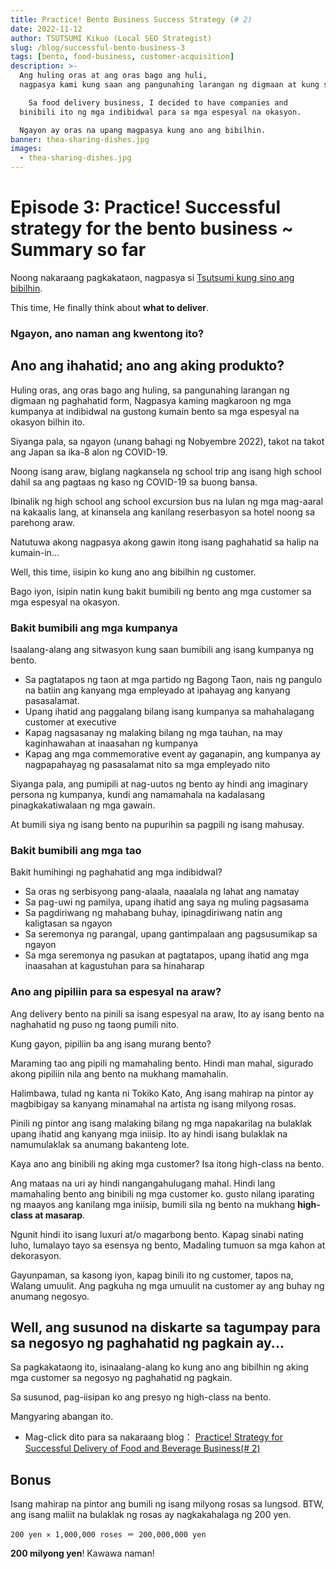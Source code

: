 ```yaml
---
title: Practice! Bento Business Success Strategy (# 2)
date: 2022-11-12
author: TSUTSUMI Kikuo (Local SEO Strategist)
slug: /blog/successful-bento-business-3
tags: [bento, food-business, customer-acquisition]
description: >-
  Ang huling oras at ang oras bago ang huli,
  nagpasya kami kung saan ang pangunahing larangan ng digmaan at kung sino ang magiging customer.

    Sa food delivery business, I decided to have companies and
  binibili ito ng mga indibidwal para sa mga espesyal na okasyon.

  Ngayon ay oras na upang magpasya kung ano ang bibilhin.
banner: thea-sharing-dishes.jpg
images:
  - thea-sharing-dishes.jpg
---
```

# Episode 3: Practice! Successful strategy for the bento business ~ Summary so far

Noong nakaraang pagkakataon, nagpasya si [Tsutsumi kung sino ang bibilhin](/blog/successful-bento-business-2).

This time, He finally think about **what to deliver**.

### Ngayon, ano naman ang kwentong ito?


<AbstractOfStrategicBentoStory />

## Ano ang ihahatid; ano ang aking produkto?

Huling oras, ang oras bago ang huling, sa pangunahing larangan ng digmaan ng paghahatid
form, Nagpasya kaming magkaroon ng mga kumpanya at indibidwal na gustong kumain
bento sa mga espesyal na okasyon bilhin ito.

Siyanga pala, sa ngayon (unang bahagi ng Nobyembre 2022), takot na takot ang Japan sa ika-8 alon ng COVID-19.

Noong isang araw, biglang nagkansela ng school trip ang isang high school dahil sa
ang pagtaas ng kaso ng COVID-19 sa buong bansa.

Ibinalik ng high school ang school excursion bus na lulan ng
mga mag-aaral na kakaalis lang, at kinansela ang kanilang reserbasyon sa hotel noong
sa parehong araw.

Natutuwa akong nagpasya akong gawin itong isang paghahatid sa halip na kumain-in...

Well, this time, iisipin ko kung ano ang bibilhin ng customer.

Bago iyon, isipin natin kung bakit bumibili ng bento ang mga customer
sa mga espesyal na okasyon.

### Bakit bumibili ang mga kumpanya

Isaalang-alang ang sitwasyon kung saan bumibili ang isang kumpanya ng bento.

- Sa pagtatapos ng taon at mga partido ng Bagong Taon, nais ng pangulo na batiin ang kanyang mga empleyado at ipahayag ang kanyang pasasalamat.
- Upang ihatid ang paggalang bilang isang kumpanya sa mahahalagang customer at executive
- Kapag nagsasanay ng malaking bilang ng mga tauhan, na may kaginhawahan at inaasahan ng kumpanya
- Kapag ang mga commemorative event ay gaganapin, ang kumpanya ay nagpapahayag ng pasasalamat nito sa mga empleyado nito

Siyanga pala, ang pumipili at nag-uutos ng bento ay hindi ang
imaginary persona ng kumpanya, kundi ang namamahala na kadalasang
pinagkakatiwalaan ng mga gawain.

At bumili siya ng isang bento na pupurihin sa pagpili ng isang mahusay.

### Bakit bumibili ang mga tao

Bakit humihingi ng paghahatid ang mga indibidwal?

- Sa oras ng serbisyong pang-alaala, naaalala ng lahat ang namatay
- Sa pag-uwi ng pamilya, upang ihatid ang saya ng muling pagsasama
- Sa pagdiriwang ng mahabang buhay, ipinagdiriwang natin ang kaligtasan sa ngayon
- Sa seremonya ng parangal, upang gantimpalaan ang pagsusumikap sa ngayon
- Sa mga seremonya ng pasukan at pagtatapos, upang ihatid ang mga inaasahan at kagustuhan para sa hinaharap

### Ano ang pipiliin para sa espesyal na araw?

Ang delivery bento na pinili sa isang espesyal na araw,
Ito ay isang bento na naghahatid ng puso ng taong pumili nito.

Kung gayon, pipiliin ba ang isang murang bento?

Maraming tao ang pipili ng mamahaling bento.
Hindi man mahal, sigurado akong pipiliin nila ang bento na mukhang mamahalin.

Halimbawa, tulad ng kanta ni Tokiko Kato,
Ang isang mahirap na pintor ay magbibigay sa kanyang minamahal na artista ng isang milyong rosas.

Pinili ng pintor ang isang malaking bilang ng mga napakarilag na bulaklak upang ihatid ang kanyang mga iniisip.
Ito ay hindi isang bulaklak na namumulaklak sa anumang bakanteng lote.

Kaya ano ang binibili ng aking mga customer?
Isa itong high-class na bento.

Ang mataas na uri ay hindi nangangahulugang mahal. Hindi lang mamahaling bento ang binibili ng mga customer ko. gusto nilang iparating ng maayos ang kanilang mga iniisip, bumili sila ng bento na mukhang **high-class at masarap**.

Ngunit hindi ito isang luxuri at/o magarbong bento.
Kapag sinabi nating luho, lumalayo tayo sa esensya ng bento,
Madaling tumuon sa mga kahon at dekorasyon.

Gayunpaman, sa kasong iyon, kapag binili ito ng customer, tapos na,
Walang umuulit.
Ang pagkuha ng mga umuulit na customer ay ang buhay ng anumang negosyo.

## Well, ang susunod na diskarte sa tagumpay para sa negosyo ng paghahatid ng pagkain ay...

Sa pagkakataong ito, isinaalang-alang ko kung ano ang bibilhin ng aking mga customer sa negosyo ng paghahatid ng pagkain.

Sa susunod, pag-iisipan ko ang presyo ng high-class na bento.

Mangyaring abangan ito.

- Mag-click dito para sa nakaraang blog： [Practice! Strategy for Successful Delivery of Food and Beverage Business(# 2)](/blog/successful-bento-business-2)

## Bonus

Isang mahirap na pintor ang bumili ng isang milyong rosas sa lungsod.
BTW, ang isang maliit na bulaklak ng rosas ay nagkakahalaga ng 200 yen.

    200 yen ✕ 1,000,000 roses ＝ 200,000,000 yen

**200 milyong yen**! Kawawa naman!

<clear/>
